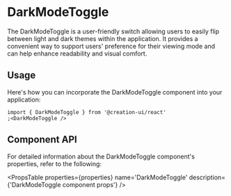 
# DarkModeToggle

The DarkModeToggle is a user-friendly switch allowing users to easily flip between light and dark themes within the application. It provides a convenient way to support users' preference for their viewing mode and can help enhance readability and visual comfort.

## Usage

Here's how you can incorporate the DarkModeToggle component into your application:

```tsx copy
import { DarkModeToggle } from '@creation-ui/react'
;<DarkModeToggle />
```


<DarkModeToggleExample />

## Component API


For detailed information about the DarkModeToggle component's properties, refer to the following:

<PropsTable properties={properties} name='DarkModeToggle' description={'DarkModeToggle component props'} />
